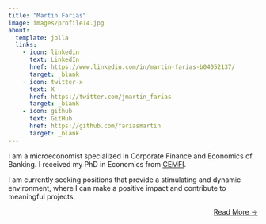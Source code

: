 ```yaml
---
title: "Martin Farias"
image: images/profile14.jpg
about:
  template: jolla
  links:
    - icon: linkedin
      text: LinkedIn
      href: https://www.linkedin.com/in/martin-farias-b04052137/
      target: _blank
    - icon: twitter-x
      text: X
      href: https://twitter.com/jmartin_farias
      target: _blank
    - icon: github
      text: GitHub
      href: https://github.com/fariasmartin
      target: _blank
---
```


I am a microeconomist specialized in Corporate Finance and Economics of Banking. I received my PhD in Economics from [CEMFI](https://www.cemfi.es/){target="_blank"}.

I am currently seeking positions that provide a stimulating and dynamic environment, where I can make a positive impact and contribute to meaningful projects.

::: {style="text-align: right"}
[Read More →](../about)
:::



